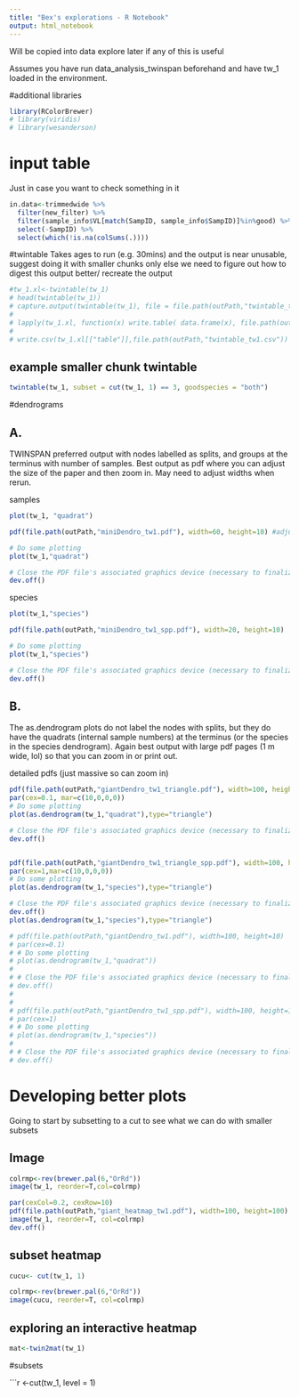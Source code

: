 ```yaml
---
title: "Bex's explorations - R Notebook"
output: html_notebook
---
```

Will be copied into data explore later if any of this is useful

Assumes you have run data_analysis_twinspan beforehand and have tw_1 loaded in the environment.

#additional libraries
```r
library(RColorBrewer)
# library(viridis)
# library(wesanderson)
```




# input table
Just in case you want to check something in it
```r
in.data<-trimmedwide %>%
  filter(new_filter) %>%
  filter(sample_info$VL[match(SampID, sample_info$SampID)]%in%good) %>%
  select(-SampID) %>%
  select(which(!is.na(colSums(.))))
```




#twintable
Takes ages to run (e.g. 30mins) and the output is near unusable, suggest doing it with smaller chunks only else we need to figure out how to digest this output better/ recreate the output
```r
#tw_1.xl<-twintable(tw_1)
# head(twintable(tw_1))
# capture.output(twintable(tw_1), file = file.path(outPath,"twintable_tw1.csv"))
# 
# lapply(tw_1.xl, function(x) write.table( data.frame(x), file.path(outPath,"twintable_tw1.csv")  , append= T, sep=',' ))
# 
# write.csv(tw_1.xl[["table"]],file.path(outPath,"twintable_tw1.csv"))

```

## example smaller chunk twintable

```r
twintable(tw_1, subset = cut(tw_1, 1) == 3, goodspecies = "both")
```



#dendrograms

## A. 

TWINSPAN preferred output with nodes labelled as splits, and groups at the terminus with number of samples. Best output as pdf where you can adjust the size of the paper and then zoom in. May need to adjust widths when rerun.

samples
```r
plot(tw_1, "quadrat")

pdf(file.path(outPath,"miniDendro_tw1.pdf"), width=60, height=10) #adjust width as necessary

# Do some plotting
plot(tw_1,"quadrat")

# Close the PDF file's associated graphics device (necessary to finalize the output)
dev.off()
```

species
```r
plot(tw_1,"species")

pdf(file.path(outPath,"miniDendro_tw1_spp.pdf"), width=20, height=10)

# Do some plotting
plot(tw_1,"species")

# Close the PDF file's associated graphics device (necessary to finalize the output)
dev.off()
```

## B.

The as.dendrogram plots do not label the nodes with splits, but they do have the quadrats (internal sample numbers) at the terminus (or the species in the species dendrogram). Again best output with large pdf pages (1 m wide, lol) so that you can zoom in or print out.


detailed pdfs (just massive so can zoom in)
```r
pdf(file.path(outPath,"giantDendro_tw1_triangle.pdf"), width=100, height=10)
par(cex=0.1, mar=c(10,0,0,0))
# Do some plotting
plot(as.dendrogram(tw_1,"quadrat"),type="triangle")

# Close the PDF file's associated graphics device (necessary to finalize the output)
dev.off()


pdf(file.path(outPath,"giantDendro_tw1_triangle_spp.pdf"), width=100, height=15)
par(cex=1,mar=c(10,0,0,0))
# Do some plotting
plot(as.dendrogram(tw_1,"species"),type="triangle")

# Close the PDF file's associated graphics device (necessary to finalize the output)
dev.off()
plot(as.dendrogram(tw_1,"species"),type="triangle")

# pdf(file.path(outPath,"giantDendro_tw1.pdf"), width=100, height=10)
# par(cex=0.1)
# # Do some plotting
# plot(as.dendrogram(tw_1,"quadrat"))
# 
# # Close the PDF file's associated graphics device (necessary to finalize the output)
# dev.off()
# 
# 
# pdf(file.path(outPath,"giantDendro_tw1_spp.pdf"), width=100, height=10)
# par(cex=1)
# # Do some plotting
# plot(as.dendrogram(tw_1,"species"))
# 
# # Close the PDF file's associated graphics device (necessary to finalize the output)
# dev.off()
```
# Developing better plots
Going to start by subsetting to a cut to see what we can do with smaller subsets

## Image

```r
colrmp<-rev(brewer.pal(6,"OrRd"))
image(tw_1, reorder=T,col=colrmp)

par(cexCol=0.2, cexRow=10)
pdf(file.path(outPath,"giant_heatmap_tw1.pdf"), width=100, height=100)
image(tw_1, reorder=T, col=colrmp)
dev.off()
```
## subset heatmap

```r
cucu<- cut(tw_1, 1)

colrmp<-rev(brewer.pal(6,"OrRd"))
image(cucu, reorder=T, col=colrmp)
```




## exploring an interactive heatmap
```r
mat<-twin2mat(tw_1)
```


#subsets
 
```r

<-cut(tw_1, level = 1)















